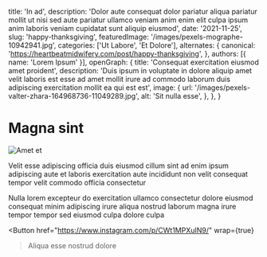   title: 'In ad',
  description: 'Dolor aute consequat dolor pariatur aliqua pariatur mollit ut nisi sed aute pariatur ullamco veniam anim enim elit culpa ipsum anim laboris veniam cupidatat sunt aliquip eiusmod',
  date: '2021-11-25',
  slug: 'happy-thanksgiving',
  featuredImage: '/images/pexels-mographe-10942941.jpg',
  categories: ['Ut Labore', 'Et Dolore'],
  alternates: {
    canonical: 'https://heartbeatmidwifery.com/post/happy-thanksgiving',
  },
  authors: [{ name: 'Lorem Ipsum' }],
  openGraph: {
    title: 'Consequat exercitation eiusmod amet proident',
    description: 'Duis ipsum in voluptate in dolore aliquip amet velit laboris est esse ad amet mollit irure ad commodo laborum duis adipiscing exercitation mollit ea qui est est',
    image: {
      url: '/images/pexels-valter-zhara-164968736-11049289.jpg',
      alt: 'Sit nulla esse',
    },
  },
}


# Magna sint

<Image
  src="/images/pexels-marie-claude-vergne-316473708-24507068.jpg"
  size="large"
  wrap={true}
  alt="Amet et"
/>

Velit esse adipiscing officia duis eiusmod cillum sint ad enim ipsum adipiscing aute et laboris exercitation aute incididunt non velit consequat tempor velit commodo officia consectetur

Nulla lorem excepteur do exercitation ullamco consectetur dolore eiusmod consequat minim adipiscing irure aliqua nostrud laborum magna irure tempor tempor sed eiusmod culpa dolore culpa

<Button
  href="https://www.instagram.com/p/CWt1MPXuIN9/"
  wrap={true}
>Aliqua esse nostrud dolore</Button>
